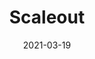 ---
title: Scaleout
category: Project
status: publish
date: 2021-03-19
slug: IoTeX and Scaleout are partnering to enable trusted, end-to-end machine learning and the first "Initial Model Offerings" (IMO)
website: https://scaleoutsystems.com
twitter:
logo: /img/Scaleout.png
featured_img: https://wp.gcap1.iotex.io/wp-content/uploads/2021/03/Scaleout.png
telegram:
---